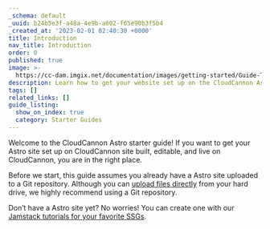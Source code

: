 ```yaml
---
_schema: default
_uuid: b24b5e3f-a48a-4e9b-a602-f65e90b3f5b4
_created_at: '2023-02-01 02:40:30 +0000'
title: Introduction
nav_title: Introduction
order: 0
published: true
image: >-
  https://cc-dam.imgix.net/documentation/images/getting-started/Guide-Thumbnails/CloudCannon-Getting-Started-Thumbnail-Astro.png
description: Learn how to get your website set up on the CloudCannon Astro CMS.
tags: []
related_links: []
guide_listing:
  show_on_index: true
  category: Starter Guides
---
```


Welcome to the CloudCannon Astro starter guide! If you want to get your Astro site set up on CloudCannon site built, editable, and live on CloudCannon, you are in the right place.

Before we start, this guide assumes you already have a Astro site uploaded to a Git repository. Although you can <a target="_blank" rel="noopener" href="https://cloudcannon.com/documentation/articles/add-files-with-direct-upload/">upload files directly</a> from your hard drive, we highly recommend using a Git repository.

Don’t have a Astro site yet? No worries! You can create one with our <a target="_blank" rel="noopener" href="https://cloudcannon.com/tutorials/">Jamstack tutorials for your favorite SSGs</a>.
